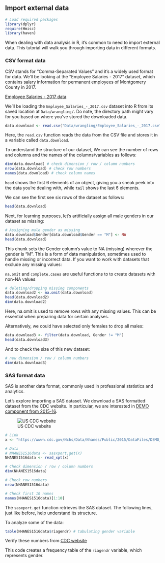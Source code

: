 ## Import external data {.unnumbered}

```r
# Load required packages
library(dplyr)
require(Hmisc)
library(haven)
```

When dealing with data analysis in R, it's common to need to import external data. This tutorial will walk you through importing data in different formats.

### CSV format data

CSV stands for "Comma-Separated Values" and it's a widely used format for data. We'll be looking at the "Employee Salaries - 2017" dataset, which contains salary information for permanent employees of Montgomery County in 2017.

::: column-margin
[Employee Salaries - 2017 data](https://data.amerigeoss.org/it/dataset/employee-salaries-2017/resource/c6abf511-62fb-457d-b90b-e0d11a5e4ab8)
:::

::: callout-tip
We'll be loading the `Employee_Salaries_-_2017.csv` dataset into R from its saved location at `Data/wrangling/`. Do note, the directory path might vary for you based on where you've stored the downloaded data.
:::

```r
data.download <- read.csv("Data/wrangling/Employee_Salaries_-_2017.csv")
```

Here, the `read.csv` function reads the data from the CSV file and stores it in a variable called `data.download`.

To understand the structure of our dataset, We can see the number of rows and columns and the names of the columns/variables as follows:

```r
dim(data.download) # check dimension / row / column numbers
nrow(data.download) # check row numbers
names(data.download) # check column names
```

::: callout-tip
`head` shows the first 6 elements of an object, giving you a sneak peek into the data you're dealing with, while `tail` shows the last 6 elements.
:::

We can see the first see six rows of the dataset as follows:

```r
head(data.download)
```

Next, for learning purposes, let's artificially assign all male genders in our dataset as missing:

```r
# Assigning male gender as missing
data.download$Gender[data.download$Gender == "M"] <- NA
head(data.download)
```

This chunk sets the Gender column's value to NA (missing) wherever the gender is "M". This is a form of data manipulation, sometimes used to handle missing or incorrect data. If you want to work with datasets that exclude any missing values:

::: callout-tip
`na.omit` and `complete.cases` are useful functions to to create datasets with non-NA values
:::

```r
# deleting/dropping missing components
data.download2 <- na.omit(data.download)
head(data.download2)
dim(data.download2)
```

Here, na.omit is used to remove rows with any missing values. This can be essential when preparing data for certain analyses.

Alternatively, we could have selected only females to drop all males:

```r
data.download3 <- filter(data.download, Gender != "M")
head(data.download3)
```

And to check the size of this new dataset:

```r
# new dimension / row / column numbers
dim(data.download3)
```

### SAS format data

::: callout-tip
SAS is another data format, commonly used in professional statistics and analytics.
:::

Let's explore importing a SAS dataset. We download a SAS formatted dataset from the CDC website. In particular, we are interested in [DEMO component from 2015-16](https://wwwn.cdc.gov/nchs/nhanes/search/datapage.aspx?Component=Demographics).

![US CDC website](Images/wrangling/cdc.png)

```r
# Link
x <- "https://wwwn.cdc.gov/Nchs/Data/Nhanes/Public/2015/DataFiles/DEMO_I.xpt"

# Data
# NHANES1516data <- sasxport.get(x)
NHANES1516data <- read_xpt(x)

# Check dimension / row / column numbers
dim(NHANES1516data) 

# Check row numbers
nrow(NHANES1516data) 

# Check first 10 names
names(NHANES1516data)[1:10] 
```

The `sasxport.get` function retrieves the SAS dataset. The following lines, just like before, help understand its structure.

To analyze some of the data:

```r
table(NHANES1516data$riagendr) # tabulating gender variable
```

::: column-margin
Verify these numbers from [CDC website](https://wwwn.cdc.gov/Nchs/Data/Nhanes/Public/2015/DataFiles/DEMO_I.htm#RIAGENDR)
:::

This code creates a frequency table of the `riagendr` variable, which represents gender.
